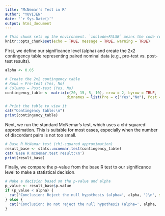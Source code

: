 ```yaml
---
title: "McNemar's Test in R"
author: "YUVIJEN"
date: "`r Sys.Date()`"
output: html_document
---
```


```r
# This chunk sets up the environment. `include=FALSE` means the code runs but isn't shown in the output.
knitr::opts_chunk$set(echo = TRUE, message = TRUE, warning = TRUE)
```

First, we define our significance level (alpha) and create the 2x2 contingency table representing paired nominal data (e.g., pre-test vs. post-test results).

```r
alpha <- 0.05

# Create the 2x2 contingency table
# Rows = Pre-test (Yes, No)
# Columns = Post-test (Yes, No)
contingency_table <- matrix(c(20, 15, 5, 10), nrow = 2, byrow = TRUE,
                            dimnames = list(Pre = c("Yes","No"), Post = c("Yes","No")))

# Print the table to view it
cat("Contingency table:\n")
print(contingency_table)
```

Next, we run the standard McNemar's test, which uses a chi-squared approximation. This is suitable for most cases, especially when the number of discordant pairs is not too small.

```r
# Base R McNemar test (chi-squared approximation)
result_base <- stats::mcnemar.test(contingency_table)
cat('Base R mcnemar.test result:\n')
print(result_base)
```


Finally, we compare the p-value from the base R test to our significance level to make a statistical decision.

```r
# Make a decision based on the p-value and alpha
p_value <- result_base$p.value
if (p_value < alpha) {
  cat('Conclusion: Reject the null hypothesis (alpha=', alpha, ')\n', sep='')
} else {
  cat('Conclusion: Do not reject the null hypothesis (alpha=', alpha, ')\n', sep='')
}
```

